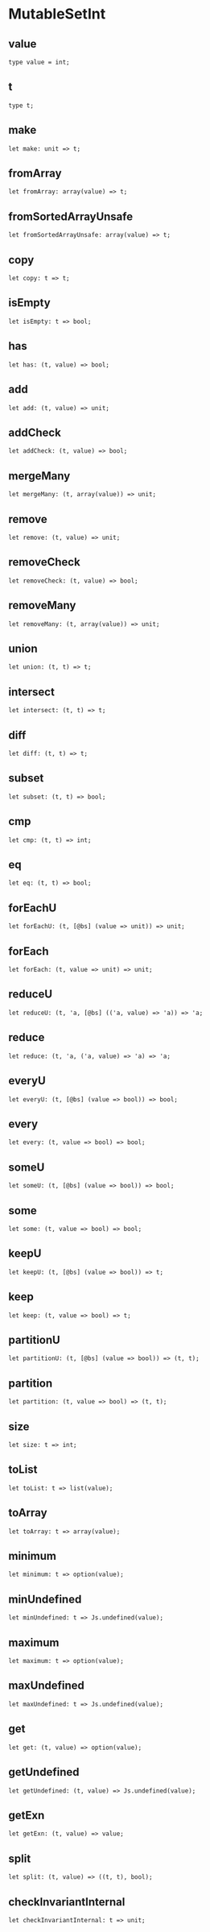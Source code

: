 
# MutableSetInt

## value

```
type value = int;
```

## t

```
type t;
```

## make

```
let make: unit => t;
```

## fromArray

```
let fromArray: array(value) => t;
```

## fromSortedArrayUnsafe

```
let fromSortedArrayUnsafe: array(value) => t;
```

## copy

```
let copy: t => t;
```

## isEmpty

```
let isEmpty: t => bool;
```

## has

```
let has: (t, value) => bool;
```

## add

```
let add: (t, value) => unit;
```

## addCheck

```
let addCheck: (t, value) => bool;
```

## mergeMany

```
let mergeMany: (t, array(value)) => unit;
```

## remove

```
let remove: (t, value) => unit;
```

## removeCheck

```
let removeCheck: (t, value) => bool;
```

## removeMany

```
let removeMany: (t, array(value)) => unit;
```

## union

```
let union: (t, t) => t;
```

## intersect

```
let intersect: (t, t) => t;
```

## diff

```
let diff: (t, t) => t;
```

## subset

```
let subset: (t, t) => bool;
```

## cmp

```
let cmp: (t, t) => int;
```

## eq

```
let eq: (t, t) => bool;
```

## forEachU

```
let forEachU: (t, [@bs] (value => unit)) => unit;
```

## forEach

```
let forEach: (t, value => unit) => unit;
```

## reduceU

```
let reduceU: (t, 'a, [@bs] (('a, value) => 'a)) => 'a;
```

## reduce

```
let reduce: (t, 'a, ('a, value) => 'a) => 'a;
```

## everyU

```
let everyU: (t, [@bs] (value => bool)) => bool;
```

## every

```
let every: (t, value => bool) => bool;
```

## someU

```
let someU: (t, [@bs] (value => bool)) => bool;
```

## some

```
let some: (t, value => bool) => bool;
```

## keepU

```
let keepU: (t, [@bs] (value => bool)) => t;
```

## keep

```
let keep: (t, value => bool) => t;
```

## partitionU

```
let partitionU: (t, [@bs] (value => bool)) => (t, t);
```

## partition

```
let partition: (t, value => bool) => (t, t);
```

## size

```
let size: t => int;
```

## toList

```
let toList: t => list(value);
```

## toArray

```
let toArray: t => array(value);
```

## minimum

```
let minimum: t => option(value);
```

## minUndefined

```
let minUndefined: t => Js.undefined(value);
```

## maximum

```
let maximum: t => option(value);
```

## maxUndefined

```
let maxUndefined: t => Js.undefined(value);
```

## get

```
let get: (t, value) => option(value);
```

## getUndefined

```
let getUndefined: (t, value) => Js.undefined(value);
```

## getExn

```
let getExn: (t, value) => value;
```

## split

```
let split: (t, value) => ((t, t), bool);
```

## checkInvariantInternal

```
let checkInvariantInternal: t => unit;
```

